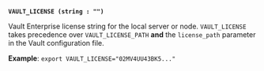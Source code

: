 <a id="standard-vault_license" /><br />

**`VAULT_LICENSE (string : "")`** <EnterpriseAlert inline="true" />

Vault Enterprise license string for the local server or node. `VAULT_LICENSE`
takes precedence over `VAULT_LICENSE_PATH` **and** the `license_path` parameter
in the Vault configuration file.

**Example**: `export VAULT_LICENSE="02MV4UU43BK5..."`

<br />



